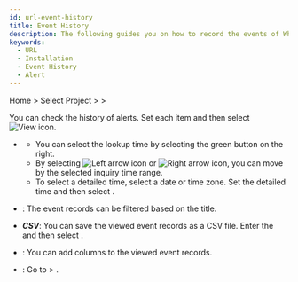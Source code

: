 ```yaml
---
id: url-event-history
title: Event History
description: The following guides you on how to record the events of WhaTap URL Monitoring service.
keywords:
  - URL
  - Installation
  - Event History
  - Alert
---
```


Home &gt; Select Project &gt; <Cmdname sid="side_event" className="uitext" /> &gt; <Cmdname sid="side_eventHistory" className="uitext" />

You can check the history of alerts. Set each item and then select ![View icon](/img/ico-btn-search.png).

<ImgLang img='url-event-history.png' desc='Event history' />

- <Cmdname sid="time_selector" className="uitext" />

  - You can select the lookup time by selecting the green button on the right.
  - By selecting ![Left arrow icon](/img/left-arrow.svg) or ![Right arrow icon](/img/right-arrow.svg), you can move by the selected inquiry time range.
  - To select a detailed time, select a date or time zone. Set the detailed time and then select <Cmdname sid="apply" className="uitext" />.

- <Cmdname sid="filter" className="uitext" />: The event records can be filtered based on the title.

- **_CSV_**: You can save the viewed event records as a CSV file. Enter the <Cmdname sid="maximum_csv_lines" className="uitext" /> and then select <Cmdname sid="download" className="uitext" />.

- <Cmdname sid="column_select" className="uitext" />: You can add columns to the viewed event records.

- <Cmdname sid="event_setting" className="uitext" />: Go to <Cmdname sid="side_event" className="uitext" /> &gt; <Cmdname sid="side_eventSetting" className="uitext" />.

